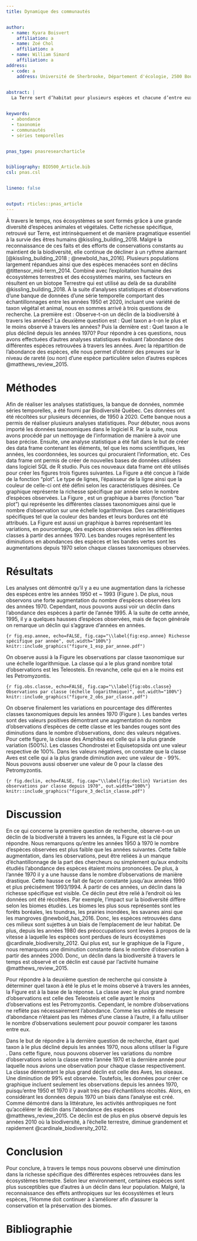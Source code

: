 ```yaml
---
title: Dynamique des communautés


author:
  - name: Kyara Boisvert
    affiliation: a
  - name: Zoé Chol
    affiliation: a
  - name: William Simard
    affiliation: a
address:
  - code: a
    address: Université de Sherbrooke, Département d'écologie, 2500 Boulevard de l'Université, Sherbrooke, Québec, J1N 3C6
  

abstract: |
  La Terre sert d’habitat pour plusieurs espèces et chacune d’entre eux ont une importance. Les écosystèmes retrouvés sur notre planète permettent d’assurer la survie des êtres humains. Cependant, plusieurs personnes ont des désirs plus grand que la survie, ce qui cause la destruction des écosystèmes, causant ainsi des déclins dans les différentes populations ou même l’extinction de certaines espèces. De cette façon, des études sur la biodiversité son possible afin d’observer l’état de celle-ci pour ensuite sensibiliser, conserver et préserver les écosystèmes. Aussi, des analyses statistiques permettent d’obtenir de l’information importantes afin de confirmer ou d’infirmer des prémisses.


keywords:
  - abondance
  - taxonomie
  - communautés
  - séries temporelles


pnas_type: pnasresearcharticle


bibliography: BIO500_Article.bib
csl: pnas.csl


lineno: false


output: rticles::pnas_article
---
```


À travers le temps, nos écosystèmes se sont formés grâce à une grande diversité d’espèces animales et végétales. Cette richesse spécifique, retrouvé sur Terre, est intrinsèquement et de manière pragmatique essentiel à la survie des êtres humains @kissling_building_2018. Malgré la reconnaissance de ces faits et des efforts de conservations constants au maintient de la biodiversité, elle continue de décliner à un rythme alarmant [@kissling_building_2018 ; @newbold_has_2016]. Plusieurs populations largement répandues ainsi que des espèces menacées sont en déclins @tittensor_mid-term_2014. Combiné avec l’exploitation humaine des écosystèmes terrestres et des écosystèmes marins, ses facteurs en résultent en un biotope Terrestre qui est utilisé au delà de sa durabilité @kissling_building_2018. À la suite d’analyses statistiques et d’observations d’une banque de données d’une série temporelle comportant des échantillonnages entre les années 1950 et 2020, incluant une variété de taxon végétal et animal, nous en sommes arrivé à trois questions de recherche. La première est : Observe-t-on un déclin de la biodiversité à travers les années? La deuxième question est : Quel taxon a-t-on le plus et le moins observé à travers les années? Puis la dernière est : Quel taxon a le plus décliné depuis les années 1970? Pour répondre à ces questions, nous avons effectuées d’autres analyses statistiques évaluant l’abondance des différentes espèces retrouvées à travers les années. Avec la répartition de l’abondance des espèces, elle nous permet d’obtenir des preuves sur le niveau de rareté (ou non) d’une espèce particulière selon d’autres espèces @matthews_review_2015.


# Méthodes

Afin de réaliser les analyses statistiques, la banque de données, nommée séries temporelles, a été fourni par Biodiversité Québec. Ces données ont été récoltées sur plusieurs décennies, de 1950 à 2020. Cette banque nous a permis de réaliser plusieurs analyses statistiques. Pour débuter, nous avons importé les données taxonomiques dans le logiciel R. Par la suite, nous avons procédé par un nettoyage de l’information de manière à avoir une base précise. Ensuite, une analyse statistique a été fait dans le but de créer des data frame contenant les éléments, tel que les noms scientifiques, les années, les coordonnées, les sources qui procuraient l’information, etc. Ces data frame ont permis de créer de nouvelles bases de données utilisées dans logiciel SQL de R studio. Puis ces nouveaux data frame ont été utilisés pour créer les figures trois figures suivantes. La Figure \ref{fig:esp.annee} a été conçue à l’aide de la fonction “plot”. Le type de lignes, l’épaisseur de la ligne ainsi que la couleur de celle-ci ont été défini selon les caractéristiques désirées. Ce graphique représente la richesse spécifique par année selon le nombre d’espèces observées. La Figure \ref{fig:obs.classe}, est un graphique à barres (fonction “bar plot”) qui représente les différentes classes taxonomiques ainsi que le nombre d’observation sur une échelle logarithmique. Des caractéristiques spécifiques tel que la couleur des bandes et leurs bordures ont été attribués. La Figure \ref{fig:declin} est aussi un graphique à barres représentant les variations, en pourcentage, des espèces observées selon les différentes classes à partir des années 1970. Les bandes rouges représentent les diminutions en abondances des espèces et les bandes vertes sont les augmentations depuis 1970 selon chaque classes taxonomiques observées. 


# Résultats

Les analyses ont démontré qu’il y a eu une augmentation dans la richesse des espèces entre les années 1950 et ~ 1993 (Figure \ref{fig:esp.annee}). De plus, nous observons une forte augmentation du nombre d’espèces observées lors des années 1970. Cependant, nous pouvons aussi voir un déclin dans l’abondance des espèces à partir de l’année 1995. À la suite de cette année, 1995, il y a quelques hausses d’espèces observées, mais de façon générale on remarque un déclin qui s’aggrave d’années en années. 


```{r fig.esp.annee, echo=FALSE, fig.cap="\\label{fig:esp.annee} Richesse spécifique par année", out.width="100%"}
knitr::include_graphics("figure_1_esp_par_annee.pdf")
```

On observe aussi à la Figure \ref{fig:obs.classe} les observations par classe taxonomique sur une échelle logarithmique. La classe qui a le plus grand nombre total d’observations est les Teleosteis. En revanche, celle qui en a le moins est les Petromyzontis. 


```{r fig.obs.classe, echo=FALSE, fig.cap="\\label{fig:obs.classe} Observations par classe (échelle logarithmique)", out.width="100%"}
knitr::include_graphics("figure_2_obs_par_classe.pdf")
```


On observe finalement les variations en pourcentage des différentes classes taxonomiques depuis les années 1970 (Figure \ref{fig:declin}). Les bandes vertes sont des valeurs positives démontrant une augmentation du nombre d'observations d'espèces de cette classe et les bandes rouges sont des diminutions dans le nombre d’observations, donc des valeurs négatives. Pour cette figure, la classe des Amphibia est celle qui a la plus grande variation (500%). Les classes Chondrostei et Equisetopsida ont une valeur respective de 100%. Dans les valeurs négatives, on constate que la classe Aves est celle qui a la plus grande diminution avec une valeur de - 99%. Nous pouvons aussi observer une valeur de 0 pour la classe des Petromyzontis.
 

```{r fig.declin, echo=FALSE, fig.cap="\\label{fig:declin} Variation des observations par classe depuis 1970", out.width="100%"}
knitr::include_graphics("figure_3_declin_classe.pdf")
```
 
  
# Discussion

En ce qui concerne la première question de recherche, observe-t-on un déclin de la biodiversité à travers les années, la Figure \ref{fig:esp.annee} est la clé pour répondre. Nous remarquons qu’entre les années 1950 à 1970 le nombre d’espèces observées est plus faible que les années suivantes. Cette faible augmentation, dans les observations, peut être reliées à un manque d’échantillonnage de la part des chercheurs ou simplement qu’aux endroits étudiés l’abondance des espèces étaient moins prononcées. De plus, à l’année 1970 il y a une hausse dans le nombre d’observations de manière drastique. Cette hausse ce fait de façon constante jusqu’aux années 1990 et plus précisément 1993/1994. À partir de ces années, un déclin dans la richesse spécifique est visible. Ce déclin peut être relié à l’endroit où les données ont été récoltées. Par exemple, l’impact sur la biodiversité diffère selon les biomes étudiés. Les biomes les plus sous représentés sont les forêts boréales, les toundras, les prairies inondées, les savanes ainsi que les mangroves @newbold_has_2016. Donc, les espèces retrouvées dans ces milieux sont sujettes à un biais de l’emplacement de leur habitat. De plus, depuis les années 1980 des préoccupations sont levées à propos de la vitesse à laquelle les espèces sont perdues de leurs écosystèmes @cardinale_biodiversity_2012. Qui plus est, sur le graphique de la Figure \ref{fig:esp.annee}, nous remarquons une diminution constante dans le nombre d’observation à partir des années 2000. Donc, un déclin dans la biodiversité à travers le temps est observé et ce déclin est causé par l’activité humaine @matthews_review_2015. 


Pour répondre à la deuxième question de recherche qui consiste à déterminer quel taxon à été le plus et le moins observé à travers les années, la Figure \ref{fig:obs.classe} est à la base de la réponse. La classe avec le plus grand nombre d’observations est celle des Teleosteis et celle ayant le moins d’observations est les Petromyzontis. Cependant, le nombre d'observations ne reflète pas nécessairement l'abondance. Comme les unités de mesure d'abondance n'étaient pas les mêmes d'une classe à l'autre, il a fallu utiliser le nombre d'observations seulement pour pouvoir comparer les taxons entre eux.


Dans le but de répondre à la dernière question de recherche, étant quel taxon à le plus décliné depuis les années 1970, nous allons utiliser la Figure \ref{fig:declin}. Dans cette figure, nous pouvons observer les variations du nombre d'observations selon la classe entre l'année 1970 et la dernière année pour laquelle nous avions une observation pour chaque classe respectivement. La classe démontrant le plus grand déclin est celle des Aves, les oiseaux. Une diminution de 99% est observée. Toutefois, les données pour créer ce graphique incluent seulement les observations depuis les années 1970, puisqu’entre 1950 et 1970 il y avait très peu d’échantillons récoltés. Alors, en considérant les données depuis 1970 un biais dans l’analyse est créé. Comme démontré dans la littérature, les activités anthropiques ne font qu’accélérer le déclin dans l’abondance des espèces @matthews_review_2015. Ce déclin est de plus en plus observé depuis les années 2010 où la biodiversité, à l’échelle terrestre, diminue grandement et rapidement @cardinale_biodiversity_2012.


# Conclusion

Pour conclure, à travers le temps nous pouvons observé une diminution dans la richesse spécifique des différentes espèces retrouvées dans les écosystèmes terrestre. Selon leur environnement, certaines espèces sont plus susceptibles que d’autres à un déclin dans leur population. Malgré, la reconnaissance des effets anthropiques sur les écosystèmes et leurs espèces, l’Homme doit continuer à s’améliorer afin d’assurer la conservation et la préservation des biomes. 


# Bibliographie {-}
<!-- Leave these lines as they are at the end of your .Rmd file to ensure placement of methods & acknowledgements sections before the references-->
\pnasbreak

